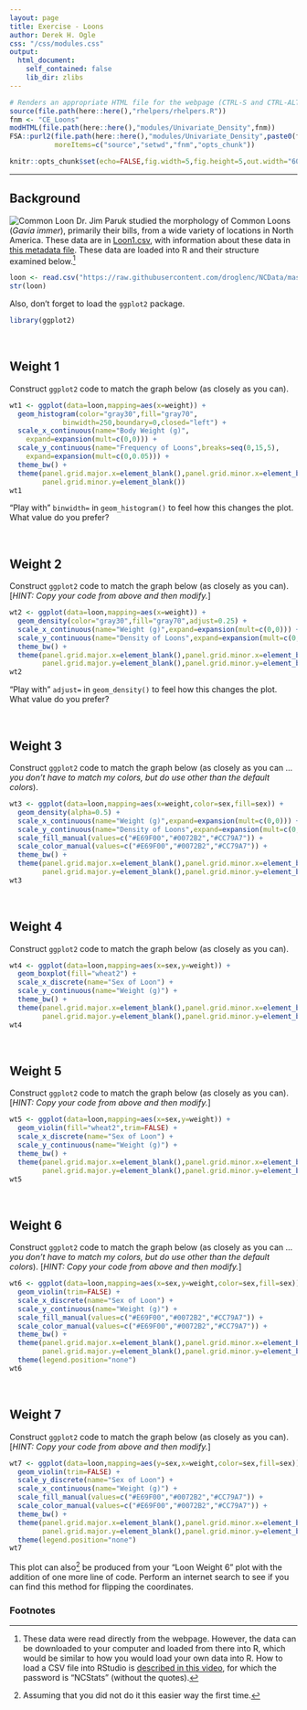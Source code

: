 ```yaml
---
layout: page
title: Exercise - Loons
author: Derek H. Ogle
css: "/css/modules.css"
output:
  html_document:
    self_contained: false
    lib_dir: zlibs
---
```


```r
# Renders an appropriate HTML file for the webpage (CTRL-S and CTRL-ALT-C)
source(file.path(here::here(),"rhelpers/rhelpers.R"))
fnm <- "CE_Loons"
modHTML(file.path(here::here(),"modules/Univariate_Density",fnm))
FSA::purl2(file.path(here::here(),"modules/Univariate_Density",paste0(fnm,".Rmd")),
           moreItems=c("source","setwd","fnm","opts_chunk"))
```
```r
knitr::opts_chunk$set(echo=FALSE,fig.width=5,fig.height=5,out.width="60%")
```

----

## Background
<img src="../zimgs/loon.jpg" alt="Common Loon" class="img-right">
Dr. Jim Paruk studied the morphology of Common Loons (*Gavia immer*), primarily their bills, from a wide variety of locations in North America. These data are in [Loon1.csv](https://raw.githubusercontent.com/droglenc/NCData/master/Loon1.csv), with information about these data in [this metadata file](https://raw.githubusercontent.com/droglenc/NCData/master/Loon1_meta.txt). These data are loaded into R and their structure examined below.[^loaddata]

```r
loon <- read.csv("https://raw.githubusercontent.com/droglenc/NCData/master/Loon1.csv")
str(loon)
```

Also, don't forget to load the `ggplot2` package.

```r
library(ggplot2)
```


&nbsp;

## Weight 1
Construct `ggplot2` code to match the graph below (as closely as you can).

```r
wt1 <- ggplot(data=loon,mapping=aes(x=weight)) +
  geom_histogram(color="gray30",fill="gray70",
             binwidth=250,boundary=0,closed="left") +
  scale_x_continuous(name="Body Weight (g)",  
    expand=expansion(mult=c(0,0))) +
  scale_y_continuous(name="Frequency of Loons",breaks=seq(0,15,5),  
    expand=expansion(mult=c(0,0.05))) +
  theme_bw() +  
  theme(panel.grid.major.x=element_blank(),panel.grid.minor.x=element_blank(),
        panel.grid.minor.y=element_blank())
wt1
```

"Play with" `binwidth=` in `geom_histogram()` to feel how this changes the plot. What value do you prefer?

&nbsp;

## Weight 2
Construct `ggplot2` code to match the graph below (as closely as you can). [*HINT: Copy your code from above and then modify.*]

```r
wt2 <- ggplot(data=loon,mapping=aes(x=weight)) +
  geom_density(color="gray30",fill="gray70",adjust=0.25) +
  scale_x_continuous(name="Weight (g)",expand=expansion(mult=c(0,0))) +
  scale_y_continuous(name="Density of Loons",expand=expansion(mult=c(0,0.05))) +
  theme_bw() +  
  theme(panel.grid.major.x=element_blank(),panel.grid.minor.x=element_blank(),
        panel.grid.major.y=element_blank(),panel.grid.minor.y=element_blank())
wt2
```

"Play with" `adjust=` in `geom_density()` to feel how this changes the plot. What value do you prefer?

&nbsp;

## Weight 3
Construct `ggplot2` code to match the graph below (as closely as you can ... *you don't have to match my colors, but do use other than the default colors*).

```r
wt3 <- ggplot(data=loon,mapping=aes(x=weight,color=sex,fill=sex)) +
  geom_density(alpha=0.5) +
  scale_x_continuous(name="Weight (g)",expand=expansion(mult=c(0,0))) +
  scale_y_continuous(name="Density of Loons",expand=expansion(mult=c(0,0.05))) +
  scale_fill_manual(values=c("#E69F00","#0072B2","#CC79A7")) +
  scale_color_manual(values=c("#E69F00","#0072B2","#CC79A7")) +
  theme_bw() +  
  theme(panel.grid.major.x=element_blank(),panel.grid.minor.x=element_blank(),
        panel.grid.major.y=element_blank(),panel.grid.minor.y=element_blank())
wt3
```

&nbsp;

## Weight 4
Construct `ggplot2` code to match the graph below (as closely as you can).

```r
wt4 <- ggplot(data=loon,mapping=aes(x=sex,y=weight)) +
  geom_boxplot(fill="wheat2") +
  scale_x_discrete(name="Sex of Loon") +
  scale_y_continuous(name="Weight (g)") +
  theme_bw() +  
  theme(panel.grid.major.x=element_blank(),panel.grid.minor.x=element_blank(),
        panel.grid.major.y=element_blank(),panel.grid.minor.y=element_blank())
wt4
```

&nbsp;

## Weight 5
Construct `ggplot2` code to match the graph below (as closely as you can). [*HINT: Copy your code from above and then modify.*]

```r
wt5 <- ggplot(data=loon,mapping=aes(x=sex,y=weight)) +
  geom_violin(fill="wheat2",trim=FALSE) +
  scale_x_discrete(name="Sex of Loon") +
  scale_y_continuous(name="Weight (g)") +
  theme_bw() +  
  theme(panel.grid.major.x=element_blank(),panel.grid.minor.x=element_blank(),
        panel.grid.major.y=element_blank(),panel.grid.minor.y=element_blank())
wt5
```

&nbsp;


## Weight 6
Construct `ggplot2` code to match the graph below (as closely as you can ... *you don't have to match my colors, but do use other than the default colors*). [*HINT: Copy your code from above and then modify.*]

```r
wt6 <- ggplot(data=loon,mapping=aes(x=sex,y=weight,color=sex,fill=sex)) +
  geom_violin(trim=FALSE) +
  scale_x_discrete(name="Sex of Loon") +
  scale_y_continuous(name="Weight (g)") +
  scale_fill_manual(values=c("#E69F00","#0072B2","#CC79A7")) +
  scale_color_manual(values=c("#E69F00","#0072B2","#CC79A7")) +
  theme_bw() +  
  theme(panel.grid.major.x=element_blank(),panel.grid.minor.x=element_blank(),
        panel.grid.major.y=element_blank(),panel.grid.minor.y=element_blank()) +
  theme(legend.position="none")
wt6
```

&nbsp;


## Weight 7
Construct `ggplot2` code to match the graph below (as closely as you can). [*HINT: Copy your code from above and then modify.*]

```r
wt7 <- ggplot(data=loon,mapping=aes(y=sex,x=weight,color=sex,fill=sex)) +
  geom_violin(trim=FALSE) +
  scale_y_discrete(name="Sex of Loon") +
  scale_x_continuous(name="Weight (g)") +
  scale_fill_manual(values=c("#E69F00","#0072B2","#CC79A7")) +
  scale_color_manual(values=c("#E69F00","#0072B2","#CC79A7")) +
  theme_bw() +  
  theme(panel.grid.major.x=element_blank(),panel.grid.minor.x=element_blank(),
        panel.grid.major.y=element_blank(),panel.grid.minor.y=element_blank()) +
  theme(legend.position="none")
wt7
```

This plot can also[^coord_flip] be produced from your "Loon Weight 6" plot with the addition of one more line of code. Perform an internet search to see if you can find this method for flipping the coordinates.


### Footnotes
[^loaddata]: These data were read directly from the webpage. However, the data can be downloaded to your computer and loaded from there into R, which would be similar to how you would load your own data into R. How to load a CSV file into RStudio is [described in this video](https://vimeo.com/144035138), for which the password is "NCStats" (without the quotes).

[^coord_flip]: Assuming that you did not do it this easier way the first time.

